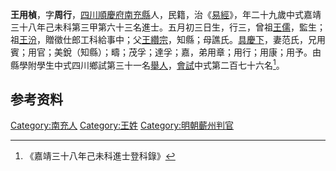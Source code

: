 {{明清人物信息框
| 姓名 = 王用楨
| 原名 =
| 圖片名稱= 
| 圖片大小 =
| 圖片說明 = 
| 最高職務 =
| 國家 = 大明 
| 爵位 =
| 籍貫 = [[四川|四川]][[順慶府|順慶府]][[南充縣|南充縣]]
| 族裔 = 
| 字號 = 
| 諡號 =
| 出生日期 = 五月初三日
| 出生地點 = 
| 逝世日期 = 卒年不詳 
| 逝世地點 =
| 墓葬 =
| 配偶 = 范氏
| 親屬 = 曾祖[[王儒|王儒]]，祖[[王汾|王汾]]，父[[王纘宗|王纘宗]]，母譙氏
| 出身 =
* 嘉靖三十八年己未科同進士出身
| 經歷 =
| 著作 = 
}}
'''王用楨'''{{BD|1531年||？年||}}，字'''周行'''，[[四川|四川]][[順慶府|順慶府]][[南充縣|南充縣]]人，民籍，治《[[易經|易經]]》，年二十九歲中式嘉靖三十八年己未科第三甲第六十三名進士。五月初三日生，行三，曾祖[[王儒|王儒]]，監生；祖[[王汾|王汾]]，贈徵仕郎工科給事中；父[[王纘宗|王纘宗]]，知縣；母譙氏。[[具慶下|具慶下]]，妻范氏，兄用賓；用官；美銳（知縣）；疇；茂孚；達孚；嘉，弟用章；用行；用康；用予。由縣學附學生中式四川鄉試第三十一名[[舉人|舉人]]，[[會試|會試]]中式第二百七十六名<ref>《嘉靖三十八年己未科進士登科錄》</ref>。

== 参考资料 ==
{{reflist}}
{{嘉靖三十八年己未科殿试金榜}}
{{明朝人物小作品}}
{{Authority control}}
{{DEFAULTSORT:}}
[[Category:南充人|Category:南充人]]
[[Category:王姓|Category:王姓]]
[[Category:明朝蘄州判官|Category:明朝蘄州判官]]